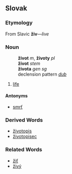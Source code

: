 == Slovak ==
=== Etymology ===
From Slavic '''živ'''&mdash;''live''
=== Noun ===
:'''život''' ''m'', '''životy''' ''pl''
:'''život''' ''stem''
:'''života''' ''gen sg''
:declension pattern ''[[Slovak declension pattern dub|dub]]''
# [[life]]
==== Antonyms ====
* [[smrť#Slovak|smrť]]
=== Derived Words ===
* [[životopis]]
* [[životopisec]]
=== Related Words ===
* [[žiť]]
* [[živý]]